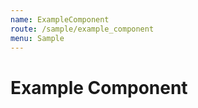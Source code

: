 ```yaml
---
name: ExampleComponent
route: /sample/example_component
menu: Sample
---
```



# Example Component

<Playground>
  <ExampleComponent
    locale={{ welcome: 'locale overwrite' }}
    mt='50px'
    background='black'
    text='text'
  />
</Playground>
